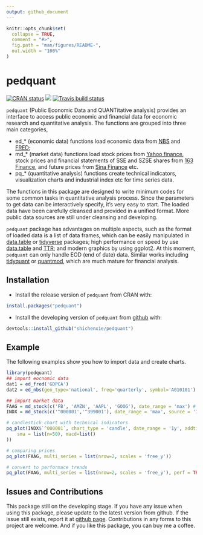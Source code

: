 ```yaml
---
output: github_document
---
```


<!-- README.md is generated from README.Rmd. Please edit that file -->

```r
knitr::opts_chunk$set(
  collapse = TRUE,
  comment = "#>",
  fig.path = "man/figures/README-",
  out.width = "100%"
)
```
# pedquant

[![CRAN status](https://www.r-pkg.org/badges/version/pedquant)](https://cran.r-project.org/package=pedquant)
[![](http://cranlogs.r-pkg.org/badges/grand-total/pedquant)](https://cran.r-project.org/package=pedquant)
[![Travis build status](https://travis-ci.org/ShichenXie/pedquant.svg?branch=master)](https://travis-ci.org/ShichenXie/pedquant)

`pedquant` (Public Economic Data and QUANTitative analysis) provides an interface to access public economic and financial data for economic research and quantitative analysis. The functions are grouped into three main categories, 

- ed_* (economic data) functions load economic data from [NBS](http://data.stats.gov.cn) and [FRED](http://data.stats.gov.cn);
- md_* (market data) functions load stock prices from [Yahoo finance](http://finance.yahoo.com), stock prices and financial statements of SSE and SZSE shares from [163 Finance](http://quotes.money.163.com/stock#1b01), and future prices from [Sina Finance](https://finance.sina.com.cn/futuremarket/) etc.
- pq_* (quantitative analysis) functions create technical indicators, visualization charts and industrial index etc for time series data.

The functions in this package are designed to write minimum codes for some common tasks in quantitative analysis process. Since the parameters to get data can be interactively specify, it's very easy to start. The loaded data have been carefully cleansed and provided in a unified format. More public data sources are still under cleansing and developing. 

`pedquant` package has advantages on multiple aspects, such as the format of loaded data is a list of data frames, which can be easily manipulated in [data.table](http://r-datatable.com/) or [tidyverse](http://tidyverse.org) packages; high performance on speed by use [data.table](http://r-datatable.com/) and [TTR](https://github.com/joshuaulrich/TTR); and modern graphics by using ggplot2. At this moment, `pedquant` can only handle EOD (end of date) data. Similar works including [tidyquant](https://github.com/business-science/tidyquant) or [quantmod](https://github.com/joshuaulrich/quantmod), which are much mature for financial analysis. 

## Installation

- Install the release version of `pedquant` from CRAN with:
```r
install.packages("pedquant")
```


- Install the developing version of `pedquant` from [github](https://github.com/shichenXie/pedquant) with:
``` r
devtools::install_github("shichenxie/pedquant")
```

## Example

The following examples show you how to import data and create charts.

```r
library(pedquant)
## import eocnomic data
dat1 = ed_fred('GDPCA')
dat2 = ed_nbs(geo_type='national', freq='quarterly', symbol='A010101')

## import market data
FAAG = md_stock(c('FB', 'AMZN', 'AAPL', 'GOOG'), date_range = 'max') # from yahoo
INDX = md_stock(c('^000001','^399001'), date_range = 'max', source = '163')
```

```r
# candlestick chart with technical indicators
pq_plot(INDX$`^000001`, chart_type = 'candle', date_range = '1y', addti = list(
    sma = list(n=50), macd=list()
))
```

```r
# comparing prices
pq_plot(FAAG, multi_series = list(nrow=2, scales = 'free_y'))

# convert to performace trends
pq_plot(FAAG, multi_series = list(nrow=2, scales = 'free_y'), perf = TRUE, date_range = '1y')
```


## Issues and Contributions
This package still on the developing stage. If you have any issue when using this package, please update to the latest version from github. If the issue still exists, report it at [github page](https://github.com/ShichenXie/pedquant/issues). Contributions in any forms to this project are welcome. And if you like this package, you can buy me a coffee.

![alipay](man/figures/README-p-alipay.jpg){width=0.50}
![wechat](man/figures/README-p-wechat.jpg){width=0.50}


